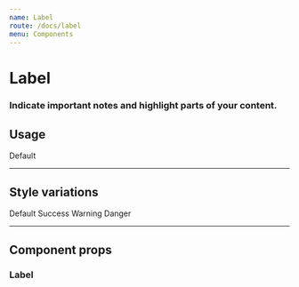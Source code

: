 ```yaml
---
name: Label
route: /docs/label
menu: Components
---
```



# Label
### Indicate important notes and highlight parts of your content.

## Usage
<Playground>
  <Label>Default</Label>
</Playground>

---

## Style variations
<Playground>
  <Label>Default</Label>
  <Label variant="success">Success</Label>
  <Label variant="warning">Warning</Label>
  <Label variant="danger">Danger</Label>
</Playground>

---

## Component props
### Label
<PropsTable of={Label} />
